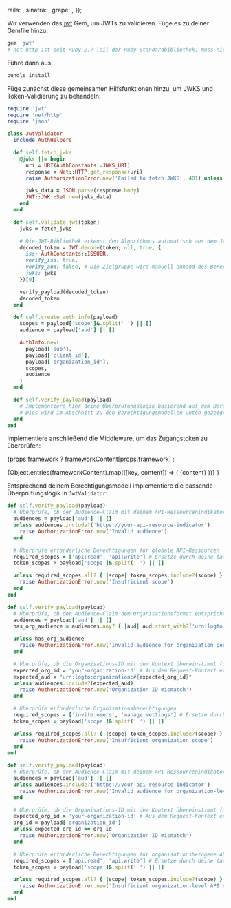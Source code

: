

  rails: <RailsValidation />,
  sinatra: <SinatraValidation />,
  grape: <GrapeValidation />,
});

Wir verwenden das [jwt](https://github.com/jwt/ruby-jwt) Gem, um JWTs zu validieren. Füge es zu deiner Gemfile hinzu:

```ruby title="Gemfile"
gem 'jwt'
# net-http ist seit Ruby 2.7 Teil der Ruby-Standardbibliothek, muss nicht explizit hinzugefügt werden
```

Führe dann aus:

```bash
bundle install
```

Füge zunächst diese gemeinsamen Hilfsfunktionen hinzu, um JWKS und Token-Validierung zu behandeln:

```ruby title="jwt_validator.rb"
require 'jwt'
require 'net/http'
require 'json'

class JwtValidator
  include AuthHelpers

  def self.fetch_jwks
    @jwks ||= begin
      uri = URI(AuthConstants::JWKS_URI)
      response = Net::HTTP.get_response(uri)
      raise AuthorizationError.new('Failed to fetch JWKS', 401) unless response.is_a?(Net::HTTPSuccess)

      jwks_data = JSON.parse(response.body)
      JWT::JWK::Set.new(jwks_data)
    end
  end

  def self.validate_jwt(token)
    jwks = fetch_jwks

    # Die JWT-Bibliothek erkennt den Algorithmus automatisch aus dem JWKS
    decoded_token = JWT.decode(token, nil, true, {
      iss: AuthConstants::ISSUER,
      verify_iss: true,
      verify_aud: false, # Die Zielgruppe wird manuell anhand des Berechtigungsmodells überprüft
      jwks: jwks
    })[0]

    verify_payload(decoded_token)
    decoded_token
  end

  def self.create_auth_info(payload)
    scopes = payload['scope']&.split(' ') || []
    audience = payload['aud'] || []

    AuthInfo.new(
      payload['sub'],
      payload['client_id'],
      payload['organization_id'],
      scopes,
      audience
    )
  end

  def self.verify_payload(payload)
    # Implementiere hier deine Überprüfungslogik basierend auf dem Berechtigungsmodell
    # Dies wird im Abschnitt zu den Berechtigungsmodellen unten gezeigt
  end
end
```

Implementiere anschließend die Middleware, um das Zugangstoken zu überprüfen:

{props.framework
? frameworkContent[props.framework]
:

<Tabs groupId="api-framework">
  {Object.entries(frameworkContent).map(([key, content]) => (
    <TabItem key={key} value={key} label={getFrameworkName(key)}>
      {content}
    </TabItem>
  ))}
</Tabs>
}

Entsprechend deinem Berechtigungsmodell implementiere die passende Überprüfungslogik in `JwtValidator`:

<Tabs groupId="permission-models">
<TabItem value="global-api-resources" label="Globale API-Ressourcen">

```ruby title="jwt_validator.rb"
def self.verify_payload(payload)
  # Überprüfe, ob der Audience-Claim mit deinem API-Ressourcenindikator übereinstimmt
  audiences = payload['aud'] || []
  unless audiences.include?('https://your-api-resource-indicator')
    raise AuthorizationError.new('Invalid audience')
  end

  # Überprüfe erforderliche Berechtigungen für globale API-Ressourcen
  required_scopes = ['api:read', 'api:write'] # Ersetze durch deine tatsächlich erforderlichen Berechtigungen
  token_scopes = payload['scope']&.split(' ') || []

  unless required_scopes.all? { |scope| token_scopes.include?(scope) }
    raise AuthorizationError.new('Insufficient scope')
  end
end
```

</TabItem>
<TabItem value="organization-permissions" label="Organisations-(Nicht-API)-Berechtigungen">

```ruby title="jwt_validator.rb"
def self.verify_payload(payload)
  # Überprüfe, ob der Audience-Claim dem Organisationsformat entspricht
  audiences = payload['aud'] || []
  has_org_audience = audiences.any? { |aud| aud.start_with?('urn:logto:organization:') }

  unless has_org_audience
    raise AuthorizationError.new('Invalid audience for organization permissions')
  end

  # Überprüfe, ob die Organisations-ID mit dem Kontext übereinstimmt (dies musst du ggf. aus dem Request-Kontext extrahieren)
  expected_org_id = 'your-organization-id' # Aus dem Request-Kontext extrahieren
  expected_aud = "urn:logto:organization:#{expected_org_id}"
  unless audiences.include?(expected_aud)
    raise AuthorizationError.new('Organization ID mismatch')
  end

  # Überprüfe erforderliche Organisationsberechtigungen
  required_scopes = ['invite:users', 'manage:settings'] # Ersetze durch deine tatsächlich erforderlichen Berechtigungen
  token_scopes = payload['scope']&.split(' ') || []

  unless required_scopes.all? { |scope| token_scopes.include?(scope) }
    raise AuthorizationError.new('Insufficient organization scope')
  end
end
```

</TabItem>
<TabItem value="organization-level-api-resources" label="Organisationsbezogene API-Ressourcen">

```ruby title="jwt_validator.rb"
def self.verify_payload(payload)
  # Überprüfe, ob der Audience-Claim mit deinem API-Ressourcenindikator übereinstimmt
  audiences = payload['aud'] || []
  unless audiences.include?('https://your-api-resource-indicator')
    raise AuthorizationError.new('Invalid audience for organization-level API resources')
  end

  # Überprüfe, ob die Organisations-ID mit dem Kontext übereinstimmt (dies musst du ggf. aus dem Request-Kontext extrahieren)
  expected_org_id = 'your-organization-id' # Aus dem Request-Kontext extrahieren
  org_id = payload['organization_id']
  unless expected_org_id == org_id
    raise AuthorizationError.new('Organization ID mismatch')
  end

  # Überprüfe erforderliche Berechtigungen für organisationsbezogene API-Ressourcen
  required_scopes = ['api:read', 'api:write'] # Ersetze durch deine tatsächlich erforderlichen Berechtigungen
  token_scopes = payload['scope']&.split(' ') || []

  unless required_scopes.all? { |scope| token_scopes.include?(scope) }
    raise AuthorizationError.new('Insufficient organization-level API scopes')
  end
end
```

</TabItem>
</Tabs>
